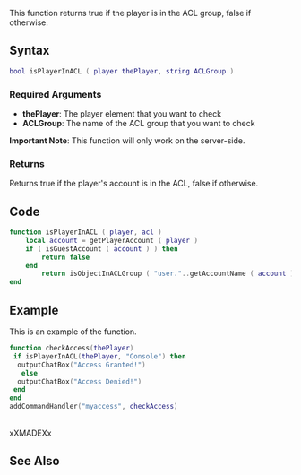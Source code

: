 {{Useful Function}}

This function returns true if the player is in the ACL group, false if otherwise.<br>

==Syntax==
<syntaxhighlight lang="lua">bool isPlayerInACL ( player thePlayer, string ACLGroup )</syntaxhighlight>

===Required Arguments===
* '''thePlayer''': The player element that you want to check
* '''ACLGroup''': The name of the ACL group that you want to check

'''Important Note''': This function will only work on the server-side.

===Returns===
Returns true if the player's account is in the ACL, false if otherwise.

==Code==
<syntaxhighlight lang="lua">
function isPlayerInACL ( player, acl )
	local account = getPlayerAccount ( player )
	if ( isGuestAccount ( account ) ) then
		return false
	end
        return isObjectInACLGroup ( "user."..getAccountName ( account ), aclGetGroup ( acl ) )
end
</syntaxhighlight>

==Example==
This is an example of the function.
<syntaxhighlight lang="lua">function checkAccess(thePlayer)
 if isPlayerInACL(thePlayer, "Console") then
  outputChatBox("Access Granted!")
   else
  outputChatBox("Access Denied!")
 end
end
addCommandHandler("myaccess", checkAccess)</syntaxhighlight>
<br>
xXMADEXx <br>

==See Also==
{{Useful_Functions}}